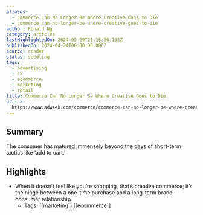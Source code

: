 ```yaml
---
aliases:
  - Commerce Can No Longer Be Where Creative Goes to Die
  - commerce-can-no-longer-be-where-creative-goes-to-die
author: Ronald Ng
category: articles
lastHighlightedOn: 2024-05-29T21:16:50.132Z
publishedOn: 2024-04-24T00:00:00.000Z
source: reader
status: seedling
tags:
  - advertising
  - cx
  - ecommerce
  - marketing
  - retail
title: Commerce Can No Longer Be Where Creative Goes to Die
url: >-
  https://www.adweek.com/commerce/commerce-can-no-longer-be-where-creative-goes-to-die/?utm_source=postup&utm_medium=email&utm_campaign=Adweek_Daily_Newsletter_240425054631&recip_id=2165214&lyt_id=2165214
---
```

## Summary

The consumer has matured immensely beyond the days of short-term tactics like ‘add to cart.’

## Highlights

- When it doesn’t feel like you’re shopping, that’s creative commerce; it’s the hinge between a one-time purchase and a long-term brand-consumer relationship.
    - Tags: [[marketing]] [[ecommerce]]
